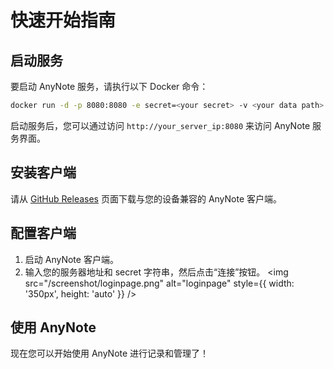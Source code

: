 # 快速开始指南

## 启动服务
要启动 AnyNote 服务，请执行以下 Docker 命令：
```bash
docker run -d -p 8080:8080 -e secret=<your secret> -v <your data path>:/data ych8398527/anynote:1.0
```
启动服务后，您可以通过访问 `http://your_server_ip:8080` 来访问 AnyNote 服务界面。

## 安装客户端
请从 [GitHub Releases](https://github.com/ychisbest/AnyNote/releases) 页面下载与您的设备兼容的 AnyNote 客户端。

## 配置客户端
1. 启动 AnyNote 客户端。
2. 输入您的服务器地址和 secret 字符串，然后点击“连接”按钮。
<img src="/screenshot/loginpage.png" alt="loginpage" style={{ width: '350px', height: 'auto' }} />

## 使用 AnyNote
现在您可以开始使用 AnyNote 进行记录和管理了！

